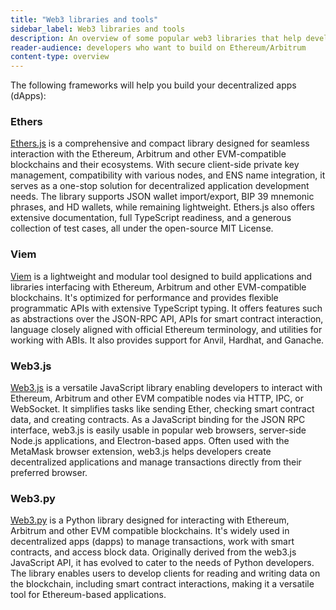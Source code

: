 ```yaml
---
title: "Web3 libraries and tools"
sidebar_label: Web3 libraries and tools
description: An overview of some popular web3 libraries that help developers interact with the Ethereum and Arbitrum blockchains.
reader-audience: developers who want to build on Ethereum/Arbitrum
content-type: overview
---
```



<KnowMoreToolsBox />

The following frameworks will help you build your decentralized apps (dApps):

### Ethers

[Ethers.js](https://docs.ethers.org/) is a comprehensive and compact library designed for seamless interaction with the Ethereum, Arbitrum and other EVM-compatible blockchains and their ecosystems. With secure client-side private key management, compatibility with various nodes, and ENS name integration, it serves as a one-stop solution for decentralized application development needs. The library supports JSON wallet import/export, BIP 39 mnemonic phrases, and HD wallets, while remaining lightweight. Ethers.js also offers extensive documentation, full TypeScript readiness, and a generous collection of test cases, all under the open-source MIT License.

### Viem

[Viem](https://viem.sh/) is a lightweight and modular tool designed to build applications and libraries interfacing with Ethereum, Arbitrum and other EVM-compatible blockchains. It's optimized for performance and provides flexible programmatic APIs with extensive TypeScript typing. It offers features such as abstractions over the JSON-RPC API, APIs for smart contract interaction, language closely aligned with official Ethereum terminology, and utilities for working with ABIs. It also provides support for Anvil, Hardhat, and Ganache.

### Web3.js

[Web3.js](https://github.com/web3/web3.js/) is a versatile JavaScript library enabling developers to interact with Ethereum, Arbitrum and other EVM compatible nodes via HTTP, IPC, or WebSocket. It simplifies tasks like sending Ether, checking smart contract data, and creating contracts. As a JavaScript binding for the JSON RPC interface, web3.js is easily usable in popular web browsers, server-side Node.js applications, and Electron-based apps. Often used with the MetaMask browser extension, web3.js helps developers create decentralized applications and manage transactions directly from their preferred browser.

### Web3.py

[Web3.py](https://github.com/ethereum/web3.py/) is a Python library designed for interacting with Ethereum, Arbitrum and other EVM compatible blockchains. It's widely used in decentralized apps (dapps) to manage transactions, work with smart contracts, and access block data. Originally derived from the web3.js JavaScript API, it has evolved to cater to the needs of Python developers. The library enables users to develop clients for reading and writing data on the blockchain, including smart contract interactions, making it a versatile tool for Ethereum-based applications.